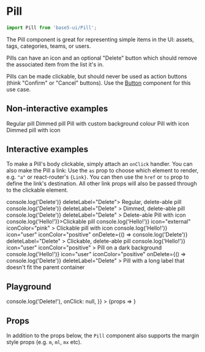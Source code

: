 


<Meta title="Components/Pill" component={Pill} />

# Pill

```jsx
import Pill from 'base5-ui/Pill';
```

The Pill component is great for representing simple items in the UI: assets, tags, categories, teams, or users.

Pills can have an icon and an optional "Delete" button which should remove the associated item from the list it's in.

Pills can be made clickable, but should never be used as action buttons (think "Confirm" or "Cancel" buttons). Use the [Button](/src-button-readme) component for this use case.

## Non-interactive examples

<Canvas>
	<Story name="Non-interactive">
		<Stack spacing="xs">
			<Pill>Regular pill</Pill>
			<Pill dimmed>Dimmed pill</Pill>
			<Pill background="highlight">
				Pill with custom background colour
			</Pill>
			<Pill icon="tag" iconColor="neutral">
				Pill with icon
			</Pill>
			<Pill dimmed icon="user" iconColor="negative">
				Dimmed pill with icon
			</Pill>
		</Stack>
	</Story>
</Canvas>

## Interactive examples

To make a Pill's body clickable, simply attach an `onClick` handler. You can also make the Pill a link: Use the `as` prop to choose which element to render, e.g. `"a"` or react-router's `{Link}`. You can then use the `href` or `to` prop to define the link's destination. All other link props will also be passed through to the clickable element.

<Canvas>
	<Story name="Interactive">
		<Stack spacing="xs">
			<Pill onDelete={() => console.log('Delete')} deleteLabel="Delete">
				Regular, delete-able pill
			</Pill>
			<Pill
				dimmed
				onDelete={() => console.log('Delete')}
				deleteLabel="Delete"
			>
				Dimmed, delete-able pill
			</Pill>
			<Pill
				icon="tag"
				iconColor="neutral"
				onDelete={() => console.log('Delete')}
				deleteLabel="Delete"
			>
				Delete-able Pill with icon
			</Pill>
			<Pill onClick={() => console.log('Hello!')}>Clickable pill</Pill>
			<Pill
				onClick={() => console.log('Hello!')}
				icon="external"
				iconColor="pink"
			>
				Clickable pill with icon
			</Pill>
			<Pill
				onClick={() => console.log('Hello!')}
				icon="user"
				iconColor="positive"
				onDelete={() => console.log('Delete')}
				deleteLabel="Delete"
			>
				Clickable, delete-able pill
			</Pill>
			<Card maxWidth={250} variant="inverted" p="s">
				<Stack spacing="xs">
					<Pill
						onClick={() => console.log('Hello!')}
						icon="user"
						iconColor="positive"
					>
						Pill on a dark background
					</Pill>
					<Pill
						onClick={() => console.log('Hello!')}
						icon="user"
						iconColor="positive"
						onDelete={() => console.log('Delete')}
						deleteLabel="Delete"
					>
						Pill with a long label that doesn't fit the parent
						container
					</Pill>
				</Stack>
			</Card>
		</Stack>
	</Story>
</Canvas>

## Playground

<Canvas>
	<Story
		name="Playground"
		args={{
			children: "A pill that won't make you feel sick",
			deleteLabel: 'Delete',
			icon: 'ok',
			iconColor: 'links',
			onDelete: () => console.log('Delete!'),
			onClick: null,
		}}
	>
		{props => <Pill {...props} />}
	</Story>
</Canvas>

## Props

In addition to the props below, the `Pill` component also supports
the margin style props (e.g. `m`, `ml`, `mx` etc).

<ArgsTable story="Playground" />
